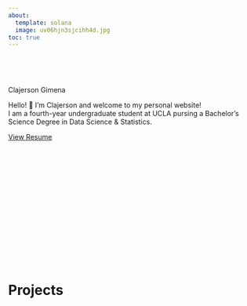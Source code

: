 ```yaml
---
about:
  template: solana
  image: uv06hjn3sjcihh4d.jpg
toc: true
---
```


<br>

<br>

::: custom-font-1
Clajerson Gimena
:::

::: custom-font-3
Hello! 👋 I'm Clajerson and welcome to my personal website!\
I am a fourth-year undergraduate student at UCLA pursing a Bachelor's Science Degree in Data Science & Statistics.
:::

[View Resume](resume-7v2.pdf){.custom-button .custom-button:hover}\

<br>

<br>

<br>

<br>

<br>

<br>

<br>

<br>

# Projects {.custom-font-1}
